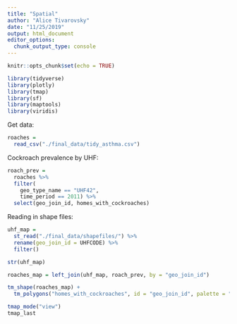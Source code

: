 ```yaml
---
title: "Spatial"
author: "Alice Tivarovsky"
date: "11/25/2019"
output: html_document
editor_options: 
  chunk_output_type: console
---
```


```r
knitr::opts_chunk$set(echo = TRUE)

library(tidyverse)
library(plotly)
library(tmap)
library(sf)
library(maptools)
library(viridis)

```

Get data: 
```r
roaches = 
  read_csv("./final_data/tidy_asthma.csv") 
```

Cockroach prevalence by UHF: 

```r
roach_prev = 
  roaches %>% 
  filter(
    geo_type_name == "UHF42", 
    time_period == 2011) %>% 
  select(geo_join_id, homes_with_cockroaches)
```

Reading in shape files: 

```r
uhf_map = 
  st_read("./final_data/shapefiles/") %>% 
  rename(geo_join_id = UHFCODE) %>% 
  filter()

str(uhf_map)
```

```r
roaches_map = left_join(uhf_map, roach_prev, by = "geo_join_id")
```

```r

tm_shape(roaches_map) + 
  tm_polygons("homes_with_cockroaches", id = "geo_join_id", palette = "viridis")

tmap_mode("view")
tmap_last
```

